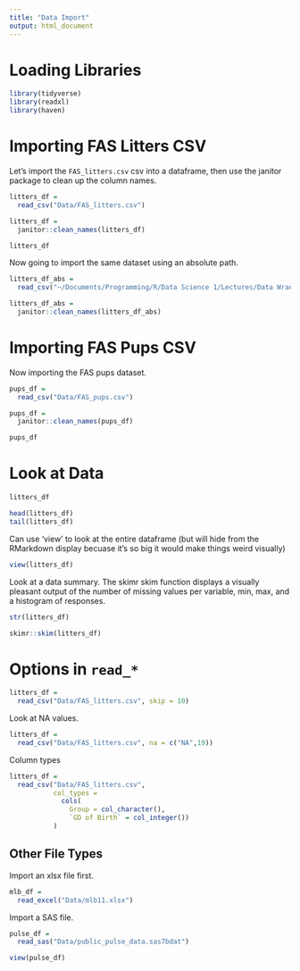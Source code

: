 ```yaml
---
title: "Data Import"
output: html_document
---
```


# Loading Libraries
```r
library(tidyverse)
library(readxl)
library(haven)
```


# Importing FAS Litters CSV
Let's import the `FAS_litters.csv` csv into a dataframe, then use the janitor package to clean up the column names.

```r
litters_df = 
  read_csv("Data/FAS_litters.csv")

litters_df = 
  janitor::clean_names(litters_df)

litters_df
```

Now going to import the same dataset using an absolute path.
```r
litters_df_abs = 
  read_csv("~/Documents/Programming/R/Data Science 1/Lectures/Data Wrangling 1/Data/FAS_litters.csv")

litters_df_abs = 
  janitor::clean_names(litters_df_abs)
```

# Importing FAS Pups CSV
Now importing the FAS pups dataset.

```r
pups_df = 
  read_csv("Data/FAS_pups.csv")

pups_df = 
  janitor::clean_names(pups_df)

pups_df
```

# Look at Data
```r
litters_df

head(litters_df)
tail(litters_df)
```

Can use 'view' to look at the entire dataframe (but will hide from the RMarkdown display becuase it's so big it would make things weird visually)
```r
view(litters_df)
```

Look at a data summary. The skimr skim function displays a visually pleasant output of the number of missing values per variable, min, max, and a histogram of responses.
```r
str(litters_df)

skimr::skim(litters_df)
```

# Options in `read_*`

```r
litters_df = 
  read_csv("Data/FAS_litters.csv", skip = 10)
```

Look at NA values.

```r
litters_df = 
  read_csv("Data/FAS_litters.csv", na = c("NA",19))
```

Column types
```r
litters_df = 
  read_csv("Data/FAS_litters.csv", 
           col_types = 
             cols(
               Group = col_character(),
               `GD of Birth` = col_integer())
           )
```

## Other File Types

Import an xlsx file first.

```r
mlb_df = 
  read_excel("Data/mlb11.xlsx")
```

Import a SAS file.
```r
pulse_df = 
  read_sas("Data/public_pulse_data.sas7bdat")
```

```r
view(pulse_df)
```

